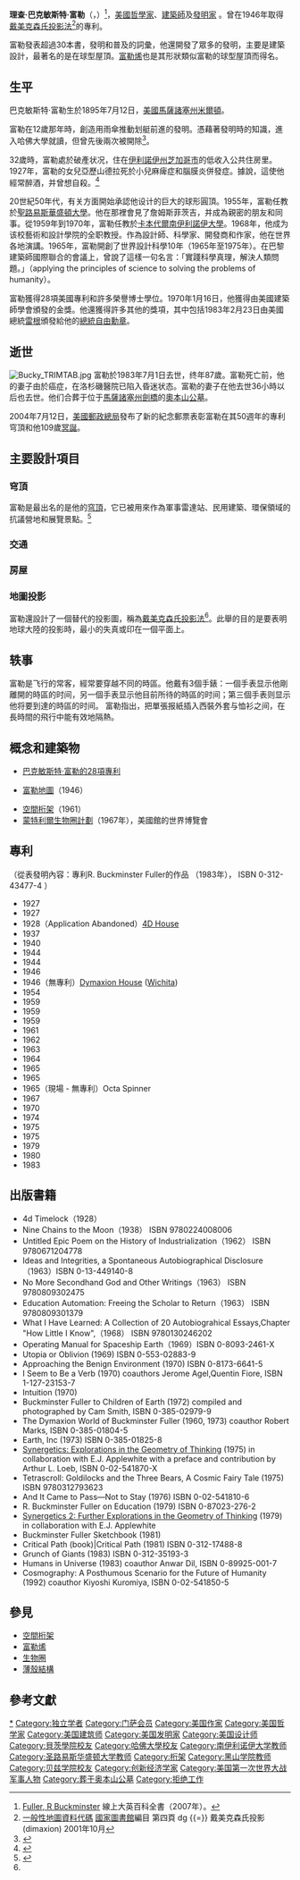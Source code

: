 {{noteTA
|G1=USState
|T=zh-cn:巴克敏斯特·福乐; zh-tw:巴克敏斯特·富勒; zh-hk:畢敏斯特·富拿
|1=zh-cn:巴克敏斯特·福乐; zh-tw:巴克敏斯特·富勒; zh-hk:畢敏斯特·富拿
|2=zh-cn:福乐; zh-tw:富勒; zh-hk:富拿
|3=zh-cn:理查德; zh-tw:理查; zh-hk:理察
}}
{{redirect|富勒}}
{{Infobox Person
|name = 巴克敏斯特·富勒 <br> Buckminster Fuller
|image = BuckminsterFuller flipped.jpg
|image_size = 200px
|caption = 巴克敏斯特·富勒（1917年）
|birth_date = {{birth date|mf=yes|1895|07|12}}
|birth_place = {{USA}}[[馬薩諸塞州|馬薩諸塞州]][[米爾頓|米爾頓]]
|death_date = {{death date and age|1983|7|1|1895|07|12|mf=y}}
|death_place = {{USA}}[[加利福尼亞州|加利福尼亞州]][[洛杉磯|洛杉磯]] 
|occupation = [[設計師|設計師]]，[[建築師|建築師]]，[[作家|作家]]，[[發明家|發明家]]
|spouse = Anne Fuller
|parents =
|children = 2: Allegra Fuller Snyder and Alexandra who died in childbirth
}}

'''理查·巴克敏斯特·富勒'''（{{lang-en|Richard Buckminster Fuller}}，{{bd|1895年|7月12日|1983年|7月1日|catIdx=Fuller, Buckminster}}）<ref>[http://www.britannica.com/ebc/article-9365050 Fuller, R Buckminster] {{Wayback|url=http://www.britannica.com/ebc/article-9365050 |date=20071021002639 }} 線上大英百科全書（2007年）。</ref>，[[美國|美國]][[哲學家|哲學家]]、[[建築師|建築師]]及[[發明家|發明家]] 。曾在1946年取得[[戴美克森氏地圖投影|戴美克森氏投影法]]<ref name="dimaxion_zh">[http://catweb.ncl.edu.tw/cmarc/2-1-15-120.pdf 一般性地圖資料代碼] {{Wayback|url=http://catweb.ncl.edu.tw/cmarc/2-1-15-120.pdf |date=20160203093729 }} [[國家圖書館_(中華民國)|國家圖書館]]編目 第四頁 dg {{=}} 戴美克森氏投影 (dimaxion) 2001年10月</ref>的專利。

富勒發表超過30本書，發明和普及的詞彙，他還開發了眾多的發明，主要是建築設計，最著名的是在球型屋頂。[[富勒烯|富勒烯]]也是其形狀類似富勒的球型屋頂而得名。

== 生平 ==
巴克敏斯特·富勒生於1895年7月12日，[[美國|美國]][[馬薩諸塞州|馬薩諸塞州]][[米爾頓|米爾頓]]。

富勒在12歲那年時，創造用雨傘推動划艇前進的發明。憑藉著發明時的知識，進入哈佛大學就讀，但曾先後兩次被開除<ref>{{Cite web |url = https://www.archdaily.cn/cn/898282/spotlight-buckminster-fuller |title = 巴克明斯特·富勒 |publisher = Archdaily |accessdate = 2021-06-30 |archive-date = 2021-06-29 |archive-url = https://web.archive.org/web/20210629074038/https://www.archdaily.cn/cn/898282/spotlight-buckminster-fuller |dead-url = no }}</ref>。

32歲時，富勒處於破產状况，住在[[伊利諾伊州|伊利諾伊州]][[芝加哥市|芝加哥市]]的低收入公共住房里。1927年，富勒的女兒亞歷山德拉死於小兒麻痺症和腦膜炎併發症。據說，這使他經常醉酒，并曾想自殺。<ref>{{Cite web |url=http://www.nytimes.com/2008/06/15/automobiles/collectibles/15BUCKY.html?pagewanted=print |title=Design – A Three-Wheel Dream That Died at Takeoff – Buckminster Fuller and the Dymaxion Car – NYTimes.com |access-date=2009-09-29 |archive-date=2020-09-25 |archive-url=https://web.archive.org/web/20200925041433/https://www.nytimes.com/2008/06/15/automobiles/collectibles/15BUCKY.html?pagewanted=print |dead-url=no }}</ref>

20世紀50年代，有关方面開始承認他设计的巨大的球形圓頂。1955年，富勒任教於[[聖路易斯|聖路易斯]][[華盛頓大學|華盛頓大學]]。他在那裡會見了詹姆斯菲茨吉，并成為親密的朋友和同事。從1959年到1970年，富勒任教於[[卡本代爾|卡本代爾]][[南伊利諾伊大學|南伊利諾伊大學]]。1968年，他成为该校藝術和設計學院的全职教授。作為設計師、科學家、開發商和作家，他在世界各地演講。1965年，富勒開創了世界設計科學10年（1965年至1975年）。在巴黎建築師國際聯合的會議上，曾說了這樣一句名言：「實踐科學真理，解決人類問題。」（applying the principles of science to solving the problems of humanity）。

富勒獲得28項美國專利和許多榮譽博士學位。1970年1月16日，他獲得由美國建築師學會頒發的金獎。他還獲得許多其他的獎項，其中包括1983年2月23日由美國總統[[雷根|雷根]]頒發給他的[[總統自由勳章|總統自由勳章]]。

== 逝世 ==
[[File:Bucky_TRIMTAB.jpg|thumb]]
富勒於1983年7月1日去世，终年87歲。富勒死亡前，他的妻子由於癌症，在洛杉磯醫院已陷入昏迷状态。富勒的妻子在他去世36小時以后也去世。他们合葬于位于[[馬薩諸塞州|馬薩諸塞州]][[劍橋|劍橋]]的[[奧本山公墓|奧本山公墓]]。

2004年7月12日，[[美國|美國]][[郵政總局|郵政總局]]發布了新的紀念郵票表彰富勒在其50週年的專利穹頂和他109歲[[冥誕|冥誕]]。

== 主要設計項目 ==
=== 穹頂 ===
富勒是最出名的是他的[[穹頂|穹頂]]，它已被用來作為軍事雷達站、民用建築、環保領域的抗議營地和展覽景點。<ref>{{Cite web |url=http://www.telacommunications.com/geodome.htm |title=Geodesic Domes and Charts of the Heavens |access-date=2012-10-01 |archive-date=2020-11-12 |archive-url=https://web.archive.org/web/20201112012155/http://www.telacommunications.com/geodome.htm |dead-url=no }}</ref>

=== 交通 ===

=== 房屋 ===

=== 地圖投影 ===
富勒還設計了一個替代的投影圖，稱為[[戴美克森氏地圖投影|戴美克森氏投影法]]<ref name="dimaxion_zh"/>。此舉的目的是要表明地球大陸的投影時，最小的失真或印在一個平面上。

== 轶事 ==
富勒是飞行的常客，經常要穿越不同的時區。他戴有3個手錶：一個手表显示他剛離開的時區的时间，另一個手表显示他目前所待的時區的时间；第三個手表则显示他将要到達的時區的时间。
富勒指出，把單張报紙插入西裝外套与恤衫之间，在長時間的飛行中能有效地隔熱。

== 概念和建築物 ==
* {{en}}[https://web.archive.org/web/20090109214826/http://bfi.org/node/75 巴克敏斯特·富勒的28項專利]
* {{en}}[https://web.archive.org/web/20091010154306/http://www.bfi.org/our_programs/who_is_buckminster_fuller/design_science/dymaxion_map 富勒地圖]（1946）
* [[空間桁架|空間桁架]]（1961）
* [[蒙特利爾生物圈計劃|蒙特利爾生物圈計劃]]（1967年），美國館的世界博覽會

== 專利 ==
（從表發明內容：專利R. Buckminster Fuller的作品 （1983年）， ISBN 0-312-43477-4 ）
*1927 {{US patent|1633702}}
*1927 {{US patent|1634900}}
*1928（Application Abandoned）[[4D_House|4D House]]
*1937 {{US patent|2101057}}
*1940 {{US patent|2220482}}
*1944 {{US patent|2343764}}
*1944 {{US patent|2351419}} 
*1946 {{US patent|2393676}}
*1946（無專利）[[Dymaxion_House|Dymaxion House]] ([[Wichita,_Kansas|Wichita]])
*1954 {{US patent|2682235}}
*1959 {{US patent|2881717}}
*1959 {{US patent|2905113}}
*1959 {{US patent|2914074}}
*1961 {{US patent|2986241}}
*1962 {{US patent|3063521}}
*1963 {{US patent|3080583}}
*1964 {{US patent|3139957}}
*1965 {{US patent|3197927}}
*1965 {{US patent|3203144}}
*1965（現場 - 無專利）Octa Spinner
*1967 {{US patent|3354591}}
*1970 {{US patent|3524422}}
*1974 {{US patent|3810336}}
*1975 {{US patent|3863455}}
*1975 {{US patent|3866366}}
*1979 {{US patent|4136994}}
*1980 {{US patent|4207715}}
*1983 {{US patent|4377114}}

== 出版書籍 ==
* 4d Timelock（1928）
* Nine Chains to the Moon（1938） ISBN 9780224008006
* Untitled Epic Poem on the History of Industrialization（1962） ISBN 9780671204778
* Ideas and Integrities, a Spontaneous Autobiographical Disclosure（1963）ISBN 0-13-449140-8
* No More Secondhand God and Other Writings（1963） ISBN 9780809302475
* Education Automation: Freeing the Scholar to Return（1963） ISBN 9780809301379
* What I Have Learned: A Collection of 20 Autobiograhical Essays,Chapter "How Little I Know",（1968）  ISBN 9780130246202
* Operating Manual for Spaceship Earth（1969）ISBN 0-8093-2461-X
* Utopia or Oblivion (1969) ISBN 0-553-02883-9
* Approaching the Benign Environment (1970) ISBN 0-8173-6641-5
* I Seem to Be a Verb (1970) coauthors Jerome Agel,Quentin Fiore, ISBN 1-127-23153-7
* Intuition (1970)
* Buckminster Fuller to Children of Earth (1972) compiled and photographed by Cam Smith, ISBN 0-385-02979-9
* The Dymaxion World of Buckminster Fuller (1960, 1973) coauthor Robert Marks, ISBN 0-385-01804-5
* Earth, Inc (1973) ISBN 0-385-01825-8
* [http://www.rwgrayprojects.com/synergetics/toc/toc.html Synergetics: Explorations in the Geometry of Thinking] {{Wayback|url=http://www.rwgrayprojects.com/synergetics/toc/toc.html |date=20201109040539 }}(1975) in collaboration with E.J. Applewhite with a preface and contribution by Arthur L. Loeb, ISBN 0-02-541870-X
* Tetrascroll: Goldilocks and the Three Bears, A Cosmic Fairy Tale (1975)  ISBN 9780312793623
* And It Came to Pass—Not to Stay (1976) ISBN 0-02-541810-6
* R. Buckminster Fuller on Education (1979) ISBN 0-87023-276-2
* [http://www.rwgrayprojects.com/synergetics/toc/toc.html Synergetics 2: Further Explorations in the Geometry of Thinking] {{Wayback|url=http://www.rwgrayprojects.com/synergetics/toc/toc.html |date=20201109040539 }} (1979) in collaboration with E.J. Applewhite
* Buckminster Fuller Sketchbook (1981)
* Critical Path (book)|Critical Path (1981) ISBN 0-312-17488-8
* Grunch of Giants (1983) ISBN 0-312-35193-3
* Humans in Universe (1983) coauthor Anwar Dil, ISBN 0-89925-001-7
* Cosmography: A Posthumous Scenario for the Future of Humanity (1992) coauthor Kiyoshi Kuromiya, ISBN 0-02-541850-5

== 參見 ==
{{wikiquote}}
{{commonscat|Buckminster Fuller}}
* [[空間桁架|空間桁架]]
* [[富勒烯|富勒烯]]
* [[生物圈|生物圈]]
* [[薄殼結構|薄殼結構]]

== 參考文獻 ==
{{Reflist|2}}

{{Authority control}}
{{DEFAULTSORT:Fuller, Buckminster}}
[[Category:富勒|*]]
[[Category:独立学者|Category:独立学者]]
[[Category:门萨会员|Category:门萨会员]]
[[Category:美国作家|Category:美国作家]]
[[Category:美国哲学家|Category:美国哲学家]]
[[Category:美国建筑师|Category:美国建筑师]]
[[Category:美国发明家|Category:美国发明家]]
[[Category:美国设计师|Category:美国设计师]]
[[Category:貝茨學院校友|Category:貝茨學院校友]]
[[Category:哈佛大學校友|Category:哈佛大學校友]]
[[Category:南伊利诺伊大学教师|Category:南伊利诺伊大学教师]]
[[Category:圣路易斯华盛顿大学教师|Category:圣路易斯华盛顿大学教师]]
[[Category:桁架|Category:桁架]]
[[Category:黑山学院教师|Category:黑山学院教师]]
[[Category:贝兹学院校友|Category:贝兹学院校友]]
[[Category:创新经济学家|Category:创新经济学家]]
[[Category:美国第一次世界大战军事人物|Category:美国第一次世界大战军事人物]]
[[Category:葬于奥本山公墓|Category:葬于奥本山公墓]]
[[Category:拒绝工作|Category:拒绝工作]]